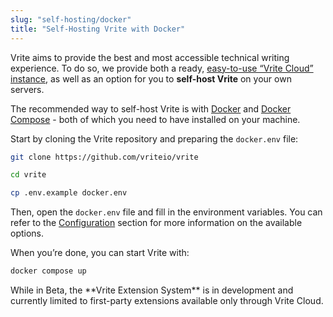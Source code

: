 ```yaml
---
slug: "self-hosting/docker"
title: "Self-Hosting Vrite with Docker"
---
```


Vrite aims to provide the best and most accessible technical writing experience. To do so, we provide both a ready, [easy-to-use “Vrite Cloud” instance](https://app.vrite.io/), as well as an option for you to **self-host Vrite** on your own servers.

The recommended way to self-host Vrite is with [Docker](https://docs.docker.com/engine/install/) and [Docker Compose](https://docs.docker.com/compose/install/) - both of which you need to have installed on your machine.

Start by cloning the Vrite repository and preparing the `docker.env` file:

```bash
git clone https://github.com/vriteio/vrite

cd vrite

cp .env.example docker.env
```

Then, open the `docker.env` file and fill in the environment variables. You can refer to the [Configuration](/self-hosting/configuration) section for more information on the available options.

When you’re done, you can start Vrite with:

```bash
docker compose up
```

<Info>
  While in Beta, the **Vrite Extension System** is in development and currently limited to
  first-party extensions available only through Vrite Cloud.
</Info>
